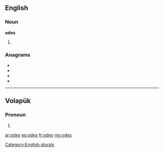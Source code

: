 ==English==

===Noun===
'''odes'''

# {{plural of|[[ode]]}}

===Anagrams===
* {{alphagram|deos}}
* {{l|en|does}}
* {{l|en|dose}}
* {{l|en|SOED}}

[[Category:English plurals]]

----

==Volapük==

===Pronoun===
{{infl|vo|pronoun form}}

# {{inflection of|od||dat|p|lang=vo}}

[[ar:odes]]
[[eo:odes]]
[[fr:odes]]
[[my:odes]]